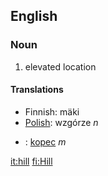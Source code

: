 ==English==
===Noun===
#elevated location
====Translations====
*Finnish: mäki
*[[Polish]]: wzgórze ''n''
*{{sk}}: [[kopec#Slovak|kopec]] ''m''

[[it:hill]]
[[fi:Hill]]